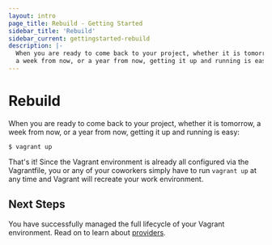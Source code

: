```yaml
---
layout: intro
page_title: Rebuild - Getting Started
sidebar_title: 'Rebuild'
sidebar_current: gettingstarted-rebuild
description: |-
  When you are ready to come back to your project, whether it is tomorrow,
  a week from now, or a year from now, getting it up and running is easy:
---
```


# Rebuild

When you are ready to come back to your project, whether it is tomorrow,
a week from now, or a year from now, getting it up and running is easy:

```shell-session
$ vagrant up
```

That's it! Since the Vagrant environment is already all configured via
the Vagrantfile, you or any of your coworkers simply have to run
`vagrant up` at any time and Vagrant will recreate your work environment.

## Next Steps

You have successfully managed the full lifecycle of your Vagrant environment.
Read on to learn about [providers](/intro/getting-started/providers).
